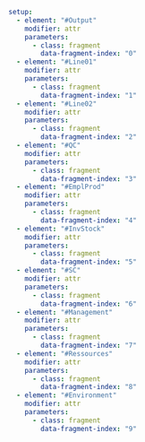 ```yaml { .animate src="img/dmaic.svg"}
setup:
  - element: "#Output"
    modifier: attr
    parameters:
      - class: fragment
        data-fragment-index: "0"
  - element: "#Line01"
    modifier: attr
    parameters:
      - class: fragment
        data-fragment-index: "1"
  - element: "#Line02"
    modifier: attr
    parameters:
      - class: fragment
        data-fragment-index: "2"
  - element: "#QC"
    modifier: attr
    parameters:
      - class: fragment
        data-fragment-index: "3"
  - element: "#EmplProd"
    modifier: attr
    parameters:
      - class: fragment
        data-fragment-index: "4"
  - element: "#InvStock"
    modifier: attr
    parameters:
      - class: fragment
        data-fragment-index: "5"
  - element: "#SC"
    modifier: attr
    parameters:
      - class: fragment
        data-fragment-index: "6"
  - element: "#Management"
    modifier: attr
    parameters:
      - class: fragment
        data-fragment-index: "7"
  - element: "#Ressources"
    modifier: attr
    parameters:
      - class: fragment
        data-fragment-index: "8"
  - element: "#Environment"
    modifier: attr
    parameters:
      - class: fragment
        data-fragment-index: "9"  

```